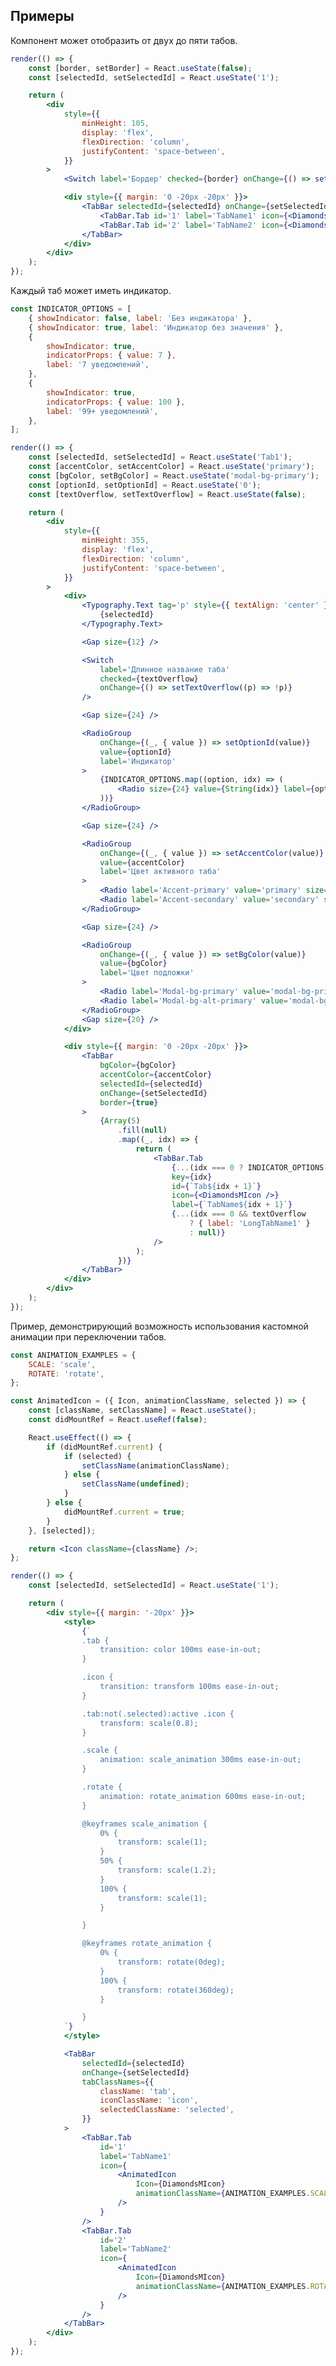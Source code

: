 ## Примеры

Компонент может отобразить от двух до пяти табов.

```jsx live mobileOnly mobileHeight={145}
render(() => {
    const [border, setBorder] = React.useState(false);
    const [selectedId, setSelectedId] = React.useState('1');

    return (
        <div
            style={{
                minHeight: 105,
                display: 'flex',
                flexDirection: 'column',
                justifyContent: 'space-between',
            }}
        >
            <Switch label='Бордер' checked={border} onChange={() => setBorder((p) => !p)} />

            <div style={{ margin: '0 -20px -20px' }}>
                <TabBar selectedId={selectedId} onChange={setSelectedId} border={border}>
                    <TabBar.Tab id='1' label='TabName1' icon={<DiamondsMIcon />} />
                    <TabBar.Tab id='2' label='TabName2' icon={<DiamondsMIcon />} />
                </TabBar>
            </div>
        </div>
    );
});
```

Каждый таб может иметь индикатор.

```jsx live mobileOnly mobileHeight={612}
const INDICATOR_OPTIONS = [
    { showIndicator: false, label: 'Без индикатора' },
    { showIndicator: true, label: 'Индикатор без значения' },
    {
        showIndicator: true,
        indicatorProps: { value: 7 },
        label: '7 уведомлений',
    },
    {
        showIndicator: true,
        indicatorProps: { value: 100 },
        label: '99+ уведомлений',
    },
];

render(() => {
    const [selectedId, setSelectedId] = React.useState('Tab1');
    const [accentColor, setAccentColor] = React.useState('primary');
    const [bgColor, setBgColor] = React.useState('modal-bg-primary');
    const [optionId, setOptionId] = React.useState('0');
    const [textOverflow, setTextOverflow] = React.useState(false);

    return (
        <div
            style={{
                minHeight: 355,
                display: 'flex',
                flexDirection: 'column',
                justifyContent: 'space-between',
            }}
        >
            <div>
                <Typography.Text tag='p' style={{ textAlign: 'center' }}>
                    {selectedId}
                </Typography.Text>

                <Gap size={12} />

                <Switch
                    label='Длинное название таба'
                    checked={textOverflow}
                    onChange={() => setTextOverflow((p) => !p)}
                />

                <Gap size={24} />

                <RadioGroup
                    onChange={(_, { value }) => setOptionId(value)}
                    value={optionId}
                    label='Индикатор'
                >
                    {INDICATOR_OPTIONS.map((option, idx) => (
                        <Radio size={24} value={String(idx)} label={option.label} key={idx} />
                    ))}
                </RadioGroup>

                <Gap size={24} />

                <RadioGroup
                    onChange={(_, { value }) => setAccentColor(value)}
                    value={accentColor}
                    label='Цвет активного таба'
                >
                    <Radio label='Accent-primary' value='primary' size={24} />
                    <Radio label='Accent-secondary' value='secondary' size={24} />
                </RadioGroup>

                <Gap size={24} />

                <RadioGroup
                    onChange={(_, { value }) => setBgColor(value)}
                    value={bgColor}
                    label='Цвет подложки'
                >
                    <Radio label='Modal-bg-primary' value='modal-bg-primary' size={24} />
                    <Radio label='Modal-bg-alt-primary' value='modal-bg-alt-primary' size={24} />
                </RadioGroup>
                <Gap size={20} />
            </div>

            <div style={{ margin: '0 -20px -20px' }}>
                <TabBar
                    bgColor={bgColor}
                    accentColor={accentColor}
                    selectedId={selectedId}
                    onChange={setSelectedId}
                    border={true}
                >
                    {Array(5)
                        .fill(null)
                        .map((_, idx) => {
                            return (
                                <TabBar.Tab
                                    {...(idx === 0 ? INDICATOR_OPTIONS[Number(optionId)] : null)}
                                    key={idx}
                                    id={`Tab${idx + 1}`}
                                    icon={<DiamondsMIcon />}
                                    label={`TabName${idx + 1}`}
                                    {...(idx === 0 && textOverflow
                                        ? { label: 'LongTabName1' }
                                        : null)}
                                />
                            );
                        })}
                </TabBar>
            </div>
        </div>
    );
});
```

Пример, демонстрирующий возможность использования кастомной анимации при переключении табов.

```jsx live mobileOnly mobileHeight={64}
const ANIMATION_EXAMPLES = {
    SCALE: 'scale',
    ROTATE: 'rotate',
};

const AnimatedIcon = ({ Icon, animationClassName, selected }) => {
    const [className, setClassName] = React.useState();
    const didMountRef = React.useRef(false);

    React.useEffect(() => {
        if (didMountRef.current) {
            if (selected) {
                setClassName(animationClassName);
            } else {
                setClassName(undefined);
            }
        } else {
            didMountRef.current = true;
        }
    }, [selected]);

    return <Icon className={className} />;
};

render(() => {
    const [selectedId, setSelectedId] = React.useState('1');

    return (
        <div style={{ margin: '-20px' }}>
            <style>
                {`
                .tab {
                    transition: color 100ms ease-in-out;
                }

                .icon {
                    transition: transform 100ms ease-in-out;
                }

                .tab:not(.selected):active .icon {
                    transform: scale(0.8);
                }

                .scale {
                    animation: scale_animation 300ms ease-in-out;
                }

                .rotate {
                    animation: rotate_animation 600ms ease-in-out;
                }

                @keyframes scale_animation {
                    0% {
                        transform: scale(1);
                    }
                    50% {
                        transform: scale(1.2);
                    }
                    100% {
                        transform: scale(1);
                    }

                }

                @keyframes rotate_animation {
                    0% {
                        transform: rotate(0deg);
                    }
                    100% {
                        transform: rotate(360deg);
                    }

                }
            `}
            </style>

            <TabBar
                selectedId={selectedId}
                onChange={setSelectedId}
                tabClassNames={{
                    className: 'tab',
                    iconClassName: 'icon',
                    selectedClassName: 'selected',
                }}
            >
                <TabBar.Tab
                    id='1'
                    label='TabName1'
                    icon={
                        <AnimatedIcon
                            Icon={DiamondsMIcon}
                            animationClassName={ANIMATION_EXAMPLES.SCALE}
                        />
                    }
                />
                <TabBar.Tab
                    id='2'
                    label='TabName2'
                    icon={
                        <AnimatedIcon
                            Icon={DiamondsMIcon}
                            animationClassName={ANIMATION_EXAMPLES.ROTATE}
                        />
                    }
                />
            </TabBar>
        </div>
    );
});
```
